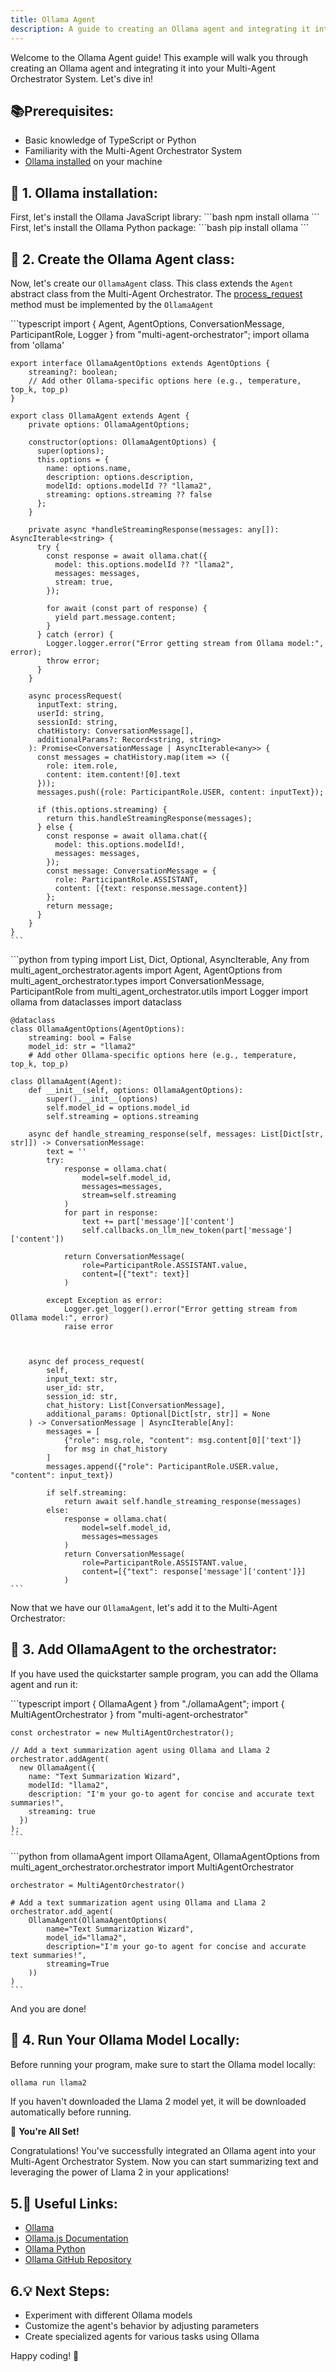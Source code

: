 ```yaml
---
title: Ollama Agent
description: A guide to creating an Ollama agent and integrating it into the Multi-Agent Orchestrator System.
---
```


Welcome to the Ollama Agent guide! This example will walk you through creating an Ollama agent and integrating it into your Multi-Agent Orchestrator System.
Let's dive in!

## 📚Prerequisites:
- Basic knowledge of TypeScript or Python
- Familiarity with the Multi-Agent Orchestrator System
- [Ollama installed](https://ollama.com/download) on your machine

## 💾 1. Ollama installation:


<Tabs syncKey="runtime">
  <TabItem label="TypeScript" icon="seti:typescript" color="blue">
    First, let's install the Ollama JavaScript library:
    ```bash
    npm install ollama
    ```
  </TabItem>
  <TabItem label="Python" icon="seti:python">
    First, let's install the Ollama Python package:
    ```bash
    pip install ollama
    ```
  </TabItem>
</Tabs>

## 🧬 2. Create the Ollama Agent class:
Now, let's create our `OllamaAgent` class. This class extends the `Agent` abstract class from the Multi-Agent Orchestrator.
The [process_request](../overview#abstract-method-processrequest) method must be implemented by the `OllamaAgent`

<Tabs syncKey="runtime">
  <TabItem label="TypeScript" icon="seti:typescript" color="blue">
    ```typescript
    import {
        Agent,
        AgentOptions,
        ConversationMessage,
        ParticipantRole,
        Logger
    } from "multi-agent-orchestrator";
    import ollama from 'ollama'

    export interface OllamaAgentOptions extends AgentOptions {
        streaming?: boolean;
        // Add other Ollama-specific options here (e.g., temperature, top_k, top_p)
    }

    export class OllamaAgent extends Agent {
        private options: OllamaAgentOptions;

        constructor(options: OllamaAgentOptions) {
          super(options);
          this.options = {
            name: options.name,
            description: options.description,
            modelId: options.modelId ?? "llama2",
            streaming: options.streaming ?? false
          };
        }

        private async *handleStreamingResponse(messages: any[]): AsyncIterable<string> {
          try {
            const response = await ollama.chat({
              model: this.options.modelId ?? "llama2",
              messages: messages,
              stream: true,
            });

            for await (const part of response) {
              yield part.message.content;
            }
          } catch (error) {
            Logger.logger.error("Error getting stream from Ollama model:", error);
            throw error;
          }
        }

        async processRequest(
          inputText: string,
          userId: string,
          sessionId: string,
          chatHistory: ConversationMessage[],
          additionalParams?: Record<string, string>
        ): Promise<ConversationMessage | AsyncIterable<any>> {
          const messages = chatHistory.map(item => ({
            role: item.role,
            content: item.content![0].text
          }));
          messages.push({role: ParticipantRole.USER, content: inputText});

          if (this.options.streaming) {
            return this.handleStreamingResponse(messages);
          } else {
            const response = await ollama.chat({
              model: this.options.modelId!,
              messages: messages,
            });
            const message: ConversationMessage = {
              role: ParticipantRole.ASSISTANT,
              content: [{text: response.message.content}]
            };
            return message;
          }
        }
    }
    ```
  </TabItem>
  <TabItem label="Python" icon="seti:python">
    ```python
    from typing import List, Dict, Optional, AsyncIterable, Any
    from multi_agent_orchestrator.agents import Agent, AgentOptions
    from multi_agent_orchestrator.types import ConversationMessage, ParticipantRole
    from multi_agent_orchestrator.utils import Logger
    import ollama
    from dataclasses import dataclass

    @dataclass
    class OllamaAgentOptions(AgentOptions):
        streaming: bool = False
        model_id: str = "llama2"
        # Add other Ollama-specific options here (e.g., temperature, top_k, top_p)

    class OllamaAgent(Agent):
        def __init__(self, options: OllamaAgentOptions):
            super().__init__(options)
            self.model_id = options.model_id
            self.streaming = options.streaming

        async def handle_streaming_response(self, messages: List[Dict[str, str]]) -> ConversationMessage:
            text = ''
            try:
                response = ollama.chat(
                    model=self.model_id,
                    messages=messages,
                    stream=self.streaming
                )
                for part in response:
                    text += part['message']['content']
                    self.callbacks.on_llm_new_token(part['message']['content'])

                return ConversationMessage(
                    role=ParticipantRole.ASSISTANT.value,
                    content=[{"text": text}]
                )

            except Exception as error:
                Logger.get_logger().error("Error getting stream from Ollama model:", error)
                raise error



        async def process_request(
            self,
            input_text: str,
            user_id: str,
            session_id: str,
            chat_history: List[ConversationMessage],
            additional_params: Optional[Dict[str, str]] = None
        ) -> ConversationMessage | AsyncIterable[Any]:
            messages = [
                {"role": msg.role, "content": msg.content[0]['text']}
                for msg in chat_history
            ]
            messages.append({"role": ParticipantRole.USER.value, "content": input_text})

            if self.streaming:
                return await self.handle_streaming_response(messages)
            else:
                response = ollama.chat(
                    model=self.model_id,
                    messages=messages
                )
                return ConversationMessage(
                    role=ParticipantRole.ASSISTANT.value,
                    content=[{"text": response['message']['content']}]
                )
    ```
  </TabItem>
</Tabs>

Now that we have our `OllamaAgent`, let's add it to the Multi-Agent Orchestrator:

## 🔗 3. Add OllamaAgent to the orchestrator:

If you have used the quickstarter sample program, you can add the Ollama agent and run it:

<Tabs syncKey="runtime">
  <TabItem label="TypeScript" icon="seti:typescript" color="blue">
    ```typescript
    import { OllamaAgent } from "./ollamaAgent";
    import { MultiAgentOrchestrator } from "multi-agent-orchestrator"

    const orchestrator = new MultiAgentOrchestrator();

    // Add a text summarization agent using Ollama and Llama 2
    orchestrator.addAgent(
      new OllamaAgent({
        name: "Text Summarization Wizard",
        modelId: "llama2",
        description: "I'm your go-to agent for concise and accurate text summaries!",
        streaming: true
      })
    );
    ```
  </TabItem>
  <TabItem label="Python" icon="seti:python">
    ```python
    from ollamaAgent import OllamaAgent, OllamaAgentOptions
    from multi_agent_orchestrator.orchestrator import MultiAgentOrchestrator

    orchestrator = MultiAgentOrchestrator()

    # Add a text summarization agent using Ollama and Llama 2
    orchestrator.add_agent(
        OllamaAgent(OllamaAgentOptions(
            name="Text Summarization Wizard",
            model_id="llama2",
            description="I'm your go-to agent for concise and accurate text summaries!",
            streaming=True
        ))
    )
    ```
  </TabItem>
</Tabs>

And you are done!

## 🏃 4. Run Your Ollama Model Locally:
Before running your program, make sure to start the Ollama model locally:
```bash
ollama run llama2
```
If you haven't downloaded the Llama 2 model yet, it will be downloaded automatically before running.

🎉 **You're All Set!**

Congratulations! You've successfully integrated an Ollama agent into your Multi-Agent Orchestrator System. Now you can start summarizing text and leveraging the power of Llama 2 in your applications!

## 5.🔗 **Useful Links:**

- [Ollama](https://ollama.com/)
- [Ollama.js Documentation](https://github.com/ollama/ollama-js)
- [Ollama Python](https://github.com/ollama/ollama-python)
- [Ollama GitHub Repository](https://github.com/ollama)

## 6.💡 **Next Steps:**

- Experiment with different Ollama models
- Customize the agent's behavior by adjusting parameters
- Create specialized agents for various tasks using Ollama

Happy coding! 🚀